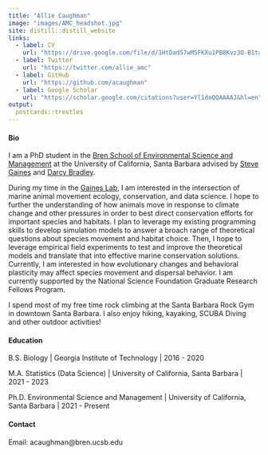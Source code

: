 ```yaml
---
title: "Allie Caughman"
image: "images/AMC_headshot.jpg"
site: distill::distill_website
links:  
  - label: CV
    url: "https://drive.google.com/file/d/1HtDadS7wM5FKXu1PB8Kvz3O-B1taQ_T9/view?usp=sharing"
  - label: Twitter
    url: "https://twitter.com/allie_amc"
  - label: GitHub
    url: "https://github.com/acaughman"
  - label: Google Scholar
    url: "https://scholar.google.com/citations?user=Yl1doQQAAAAJ&hl=en"
output:
  postcards::trestles
---
```


#### Bio

I am a PhD student in the [Bren School of Environmental Science and Management](https://bren.ucsb.edu/) at the University of California, Santa Barbara advised by [Steve Gaines](https://bren.ucsb.edu/people/steve-gaines) and [Darcy Bradley](https://www.darcybradley.com/). 

During my time in the [Gaines Lab](https://gaineslabucsb.com/), I am interested in the intersection of marine animal movement ecology, conservation, and data science. I hope to further the understanding of how animals move in response to climate change and other pressures in order to best direct conservation efforts for important species and habitats. I plan to leverage my existing programming skills to develop simulation models to answer a broach range of theoretical questions about species movement and habitat choice. Then, I hope to leverage empirical field experiments to test and improve the theoretical models and translate that into effective marine conservation solutions. Currently, I am interested in how evolutionary changes and behavioral plasticity may affect species movement and dispersal behavior. I am currently supported by the National Science Foundation Graduate Research Fellows Program.


I spend most of my free time rock climbing at the Santa Barbara Rock Gym in downtown Santa Barbara. I also enjoy hiking, kayaking, SCUBA Diving and other outdoor activities!



#### Education

B.S. Biology | Georgia Institute of Technology | 2016 - 2020

M.A. Statistics (Data Science) | University of California, Santa Barbara | 2021 - 2023

Ph.D. Environmental Science and Management | University of California, Santa Barbara | 2021 - Present


#### Contact

Email: acaughman@bren.ucsb.edu

